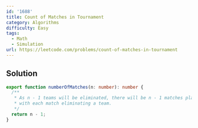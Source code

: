 ```yaml
---
id: '1688'
title: Count of Matches in Tournament
category: Algorithms
difficulty: Easy
tags:
  - Math
  - Simulation
url: https://leetcode.com/problems/count-of-matches-in-tournament
---
```


## Solution

```typescript filename="solution.ts" copy
export function numberOfMatches(n: number): number {
  /**
   * As n - 1 teams will be eliminated, there will be n - 1 matches played,
   * with each match eliminating a team.
   */
  return n - 1;
}
```
